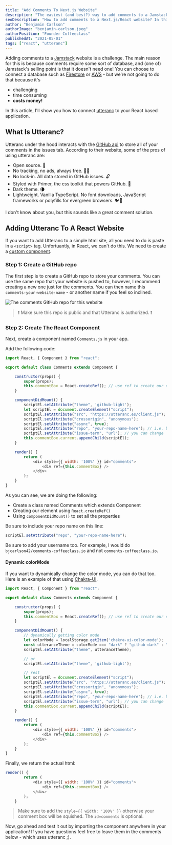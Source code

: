 ```yaml
---
title: "Add Comments To Next.js Website"
description: "The easiest (and best?) way to add comments to a Jamstack website."
seoDescription: "How to add comments to a Next.js/React website? In this tutorial, we'll use utteranc - a comment solution which uses GitHub issues to store comments."
author: "Benjamin Carlson"
authorImage: "benjamin-carlson.jpeg"
authorPosition: "Founder Coffeeclass"
publishedAt: "2021-05-01"
tags: ["react", "utteranc"]
---
```


Adding comments to a [Jamstack](https://jamstack.org/) website is a challenge. The main reason for this is because
comments require some sort of database, and (one of) Jamstack's selling point is that it doesn't need one!
You can choose to connect a database such as [Firestore](https://firebase.google.com/docs/firestore) or [AWS](https://aws.amazon.com/products/databases/) - but we're not going to do that because it's

- challenging
- time consuming
- **costs money!**

In this article, I'll show you how to connect [utteranc](https://utteranc.es/) to your React based application.

## What Is Utteranc?

Utteranc under the hood interacts with the [GitHub api](https://docs.github.com/en/rest) to store all of your comments in the issues tab. According to their website, some of the pros of using utteranc are:

- Open source. 🙌
- No tracking, no ads, always free. 📡🚫
- No lock-in. All data stored in GitHub issues. 🔓
- Styled with Primer, the css toolkit that powers GitHub. 💅
- Dark theme. 🌘
- Lightweight. Vanilla TypeScript. No font downloads, JavaScript frameworks or polyfills for evergreen browsers. 🐦🌲

I don't know about you, but this sounds like a great comment solution.

## Adding Utteranc To A React Website

If you want to add Utteranc to a simple html site, all you need to do is paste in a `<script>` tag. Unfortuantly, in React, we can't do this. We need to create a [custom component](https://reactjs.org/docs/components-and-props.html).

### Step 1: Create a GitHub repo

The first step is to create a GitHub repo to store your comments. You can use the same repo that your website
is pushed to, however, I recommend creating a new one just for the comments. You can then name this `comments-your-website-name` - or another name if you feel so inclined.

![The comments GitHub repo for this website](/content/snippets/add-comments-to-nextjs-website/comments-coffeeclass-io.png)

> ❗ Make sure this repo is public and that Utteranc is authorized. ❗

### Step 2: Create The React Component

Next, create a component named `Comments.js` in your app.

Add the following code:

```JavaScript:Comments.js
import React, { Component } from "react";

export default class Comments extends Component {

    constructor(props) {
        super(props);
        this.commentBox = React.createRef(); // use ref to create our element
    }

    componentDidMount() {
        scriptEl.setAttribute("theme", 'github-light');
        let scriptEl = document.createElement("script");
        scriptEl.setAttribute("src", "https://utteranc.es/client.js");
        scriptEl.setAttribute("crossorigin", "anonymous");
        scriptEl.setAttribute("async", true);
        scriptEl.setAttribute("repo", "your-repo-name-here"); // i.e. bjcarlson42/comments-coffeeclass.io
        scriptEl.setAttribute("issue-term", "url"); // you can change 'url' with other options
        this.commentBox.current.appendChild(scriptEl);
    }

    render() {
        return (
            <div style={{ width: '100%' }} id="comments">
                <div ref={this.commentBox} />
            </div>
        );
    }
}
```

As you can see, we are doing the following:

- Create a class named Comments which extends Component
- Creating our element using `React.createRef()`
- Using `componentDidMount()` to set all the properties

Be sure to include your repo name on this line:

```JavaScript
scriptEl.setAttribute("repo", "your-repo-name-here");
```

Be sure to add your username too. For example, I would do `bjcarlson42/comments-coffeeclass.io` and not `comments-coffeeclass.io`.

#### Dynamic colorMode

If you want to dynamically change the color mode, you can do that too. Here is an example
of that using [Chakra-UI](https://chakra-ui.com/).

```JavaScript:Comments.js
import React, { Component } from "react";

export default class Comments extends Component {

    constructor(props) {
        super(props);
        this.commentBox = React.createRef(); // use ref to create our element
    }

    componentDidMount() {
        // dynamically getting color mode
        let colorMode = localStorage.getItem('chakra-ui-color-mode');
        const utteranceTheme = colorMode === "dark" ? "github-dark" : "github-light";
        scriptEl.setAttribute("theme", utteranceTheme);

        // or
        scriptEl.setAttribute("theme", 'github-light');

        // rest
        let scriptEl = document.createElement("script");
        scriptEl.setAttribute("src", "https://utteranc.es/client.js");
        scriptEl.setAttribute("crossorigin", "anonymous");
        scriptEl.setAttribute("async", true);
        scriptEl.setAttribute("repo", "your-repo-name-here"); // i.e. bjcarlson42/comments-coffeeclass.io
        scriptEl.setAttribute("issue-term", "url"); // you can change 'url' with other options
        this.commentBox.current.appendChild(scriptEl);
    }

    render() {
        return (
            <div style={{ width: '100%' }} id="comments">
                <div ref={this.commentBox} />
            </div>
        );
    }
}
```

Finally, we return the actual html:

```JavaScript:Comments.js
render() {
        return (
            <div style={{ width: '100%' }} id="comments">
                <div ref={this.commentBox} />
            </div>
        );
    }
```

> Make sure to add the `style={{ width: '100%' }}` otherwise your comment box will be squished. The `id=comments` is optional.

Now, go ahead and test it out by importing the component anywhere in your application! If you have questions feel free to leave them in the comments below - which uses utteranc ;).
